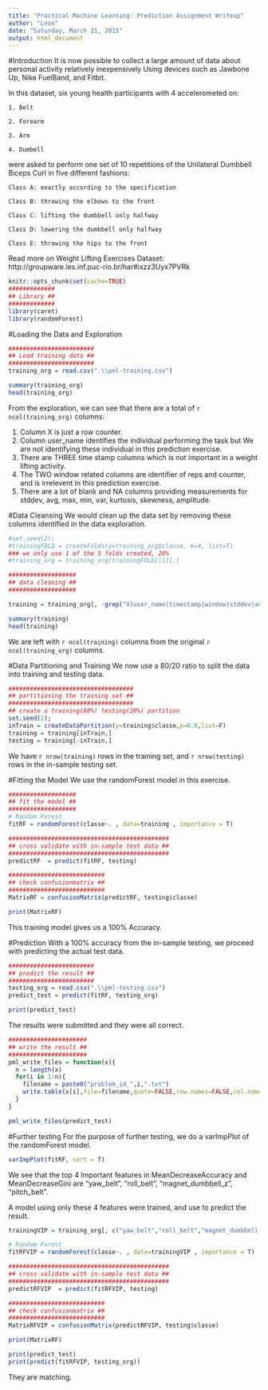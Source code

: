 ```yaml
---
title: "Practical Machine Learning: Prediction Assignment Writeup"
author: "Leon"
date: "Saturday, March 21, 2015"
output: html_document
---
```


#Introduction
It is now possible to collect a large amount of data about personal activity
relatively inexpensively Using devices such as Jawbone Up, Nike FuelBand, and
Fitbit.

In this dataset, six young health participants with 4 accelerometed on:

    1. Belt
    
    2. Forearm
    
    3. Arm
    
    4. Dumbell

were asked to perform one set of 10 repetitions of the Unilateral Dumbbell Biceps Curl in five different fashions:

    Class A: exactly according to the specification
    
    Class B: throwing the elbows to the front
    
    Class C: lifting the dumbbell only halfway

    Class D: lowering the dumbbell only halfway

    Class E: throwing the hips to the front

Read more on Weight Lifting Exercises Dataset: http://groupware.les.inf.puc-rio.br/har#ixzz3Uyx7PVRk

```r
knitr::opts_chunk$set(cache=TRUE)
#############
## Library ##
#############
library(caret)
library(randomForest)
```

#Loading the Data and Exploration
```r
########################
## Load training data ##
########################
training_org = read.csv(".\\pml-training.csv")

summary(training_org)
head(training_org)
```

From the exploration, we can see that there are a total of `r ncol(training_org)` columns:

1. Column X is just a row counter.
2. Column user_name identifies the individual performing the task but We are not identifying these individual in this prediction exercise.
3. There are THREE time stamp columns which is not important in a weight lifting activity.
4. The TWO window related columns are identifier of reps and counter, and is irrelevent in this prediction exercise.
5. There are a lot of blank and NA columns providing measurements for stddev, avg, max, min, var, kurtosis, skewness, amplitude.

#Data Cleansing
We would clean up the data set by removing these columns identified in the data exploration.
```r
#set.seed(2);
#trainingFOLD = createFolds(y=training_org$classe, k=4, list=T)
### we only use 1 of the 5 folds created, 20%
#training_org = training_org[trainingFOLD[[1]],]

###################
## data cleaning ##
###################

training = training_org[, -grep("X|user_name|timestamp|window|stddev|avg|max|min|var|kurtosis|skewness|amplitude", colnames(training_org))]

summary(training)
head(training)
```
We are left with `r ncol(training)` columns from the original `r ncol(training_org)` columns.

#Data Partitioning and Training
We now use a 80/20 ratio to split the data into training and testing data.
```r
###################################
## partitioning the training set ##
###################################
## create a training(80%) testing(20%) partition
set.seed(2);
inTrain = createDataPartition(y=training$classe,p=0.8,list=F)
training = training[inTrain,]
testing = training[-inTrain,]
```
We have `r nrow(training)` rows in the training set, and `r nrow(testing)` rows in the in-sample testing set.

#Fitting the Model
We use the randomForest model in this exercise.
```r
###################
## fit the model ##
###################
# Random Forest
fitRF = randomForest(classe~. , data=training , importance = T)

#############################################
## cross validate with in-sample test data ##
#############################################
predictRF  = predict(fitRF, testing)

###########################
## check confusionmatrix ##
###########################
MatrixRF = confusionMatrix(predictRF, testing$classe)

print(MatrixRF)
```
This training model gives us a 100% Accuracy.

#Prediction
With a 100% accuracy from the in-sample testing, we proceed with predicting the actual test data.
```r
########################
## predict the result ##
########################
testing_org = read.csv(".\\pml-testing.csv")
predict_test = predict(fitRF, testing_org)

print(predict_test)
```
The results were submitted and they were all correct.

```r
######################
## write the result ##
######################
pml_write_files = function(x){
  n = length(x)
  for(i in 1:n){
    filename = paste0("problem_id_",i,".txt")
    write.table(x[i],file=filename,quote=FALSE,row.names=FALSE,col.names=FALSE)
  }
}

pml_write_files(predict_test)
```

#Further testing
For the purpose of further testing, we do a varImpPlot of the randomForest model.
```r
varImpPlot(fitRF, sort = T)
```

We see that the top 4 Important features in MeanDecreaseAccuracy and MeanDecreaseGini are "yaw_belt", "roll_belt", "magnet_dumbbell_z", "pitch_belt".

A model using only these 4 features were trained, and use to predict the result.

```r
trainingVIP = training_org[, c("yaw_belt","roll_belt","magnet_dumbbell_z","pitch_belt","classe")]

# Random Forest
fitRFVIP = randomForest(classe~. , data=trainingVIP , importance = T)

#############################################
## cross validate with in-sample test data ##
#############################################
predictRFVIP  = predict(fitRFVIP, testing)

###########################
## check confusionmatrix ##
###########################
MatrixRFVIP = confusionMatrix(predictRFVIP, testing$classe)

print(MatrixRF)

print(predict_test)
print(predict(fitRFVIP, testing_org))
```

They are matching.